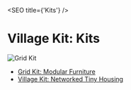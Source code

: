 <SEO title={'Kits'} />

# Village Kit: Kits

![Grid Kit](../../assets/catalyst-site-social.jpg)

- [Grid Kit: Modular Furniture](/kits/grid)
- [Village Kit: Networked Tiny Housing](/kits/village)
